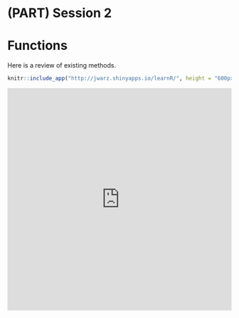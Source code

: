 
# (PART) Session 2 {-}

# Functions {#session_02_01}

Here is a review of existing methods.



```r
knitr::include_app("http://jwarz.shinyapps.io/learnR/", height = "600px")
```


<iframe src ="http://jwarz.shinyapps.io/learnR/"
  style="border: none; width: 100%; height: 500px;"/>
</iframe>

